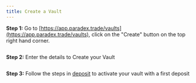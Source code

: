 ```yaml
---
title: Create a Vault
---
```


**Step 1:** Go to [https://app.paradex.trade/vaults](https://app.paradex.trade/vaults), click on the "Create" button on the top right hand corner.

<img src="../../../assets/image (72).png" alt=""/>

**Step 2:** Enter the details to Create your Vault

<img src="../../../assets/image (71).png" alt=""/>

**Step 3:** Follow the steps in [deposit](deposit "mention") to activate your vault with a first deposit
